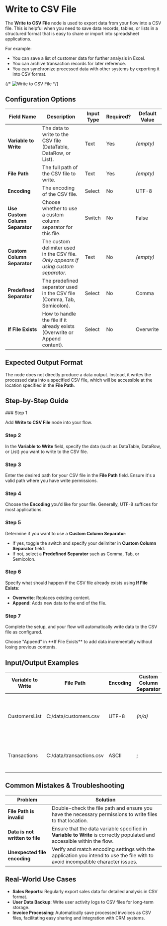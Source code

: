 
# Write to CSV File

The **Write to CSV File** node is used to export data from your flow into a CSV file. This is helpful when you need to save data records, tables, or lists in a structured format that is easy to share or import into spreadsheet applications.

For example:

- You can save a list of customer data for further analysis in Excel.
- You can archive transaction records for later reference.
- You can synchronize processed data with other systems by exporting it into CSV format.

{/* ![Write to CSV File](./write-to-csv-file.png) */}

## Configuration Options

| Field Name                      | Description                                                                          | Input Type | Required? | Default Value |
| ------------------------------- | ------------------------------------------------------------------------------------ | ---------- | --------- | ------------- |
| **Variable to Write**           | The data to write to the CSV file (DataTable, DataRow, or List).                     | Text       | Yes       | _(empty)_     |
| **File Path**                   | The full path of the CSV file to write.                                              | Text       | Yes       | _(empty)_     |
| **Encoding**                    | The encoding of the CSV file.                                                        | Select     | No        | UTF-8         |
| **Use Custom Column Separator** | Choose whether to use a custom column separator for this file.                       | Switch     | No        | False         |
| **Custom Column Separator**     | The custom delimiter used in the CSV file. _Only appears if using custom separator._ | Text       | No        | _(empty)_     |
| **Predefined Separator**        | The predefined separator used in the CSV file (Comma, Tab, Semicolon).               | Select     | No        | Comma         |
| **If File Exists**              | How to handle the file if it already exists (Overwrite or Append content).           | Select     | No        | Overwrite     |

## Expected Output Format

The node does not directly produce a data output. Instead, it writes the processed data into a specified CSV file, which will be accessible at the location specified in the **File Path**.

## Step-by-Step Guide

<Steps>
### Step 1

Add **Write to CSV File** node into your flow.

### Step 2

In the **Variable to Write** field, specify the data (such as DataTable, DataRow, or List) you want to write to the CSV file.

### Step 3

Enter the desired path for your CSV file in the **File Path** field. Ensure it's a valid path where you have write permissions.

### Step 4

Choose the **Encoding** you'd like for your file. Generally, UTF-8 suffices for most applications.

### Step 5

Determine if you want to use a **Custom Column Separator**:

- If yes, toggle the switch and specify your delimiter in **Custom Column Separator** field.
- If not, select a **Predefined Separator** such as Comma, Tab, or Semicolon.

### Step 6

Specify what should happen if the CSV file already exists using **If File Exists**:

- **Overwrite**: Replaces existing content.
- **Append**: Adds new data to the end of the file.

### Step 7

Complete the setup, and your flow will automatically write data to the CSV file as configured.

</Steps>

<Callout type="info" title="Tip">
  Choose "Append" in **If File Exists** to add data incrementally without losing
  previous contents.
</Callout>

## Input/Output Examples

| Variable to Write | File Path                | Encoding | Custom Column Separator | Predefined Separator | If File Exists | Action                                               |
| ----------------- | ------------------------ | -------- | ----------------------- | -------------------- | -------------- | ---------------------------------------------------- |
| CustomersList     | C:/data/customers.csv    | UTF-8    | _(n/a)_                 | Comma                | Overwrite      | Creates a new CSV file or replaces existing content. |
| Transactions      | C:/data/transactions.csv | ASCII    | ;                       | _(n/a)_              | Append         | Appends records to an existing CSV file.             |

## Common Mistakes & Troubleshooting

| Problem                         | Solution                                                                                                                        |
| ------------------------------- | ------------------------------------------------------------------------------------------------------------------------------- |
| **File Path is invalid**        | Double-check the file path and ensure you have the necessary permissions to write files to that location.                       |
| **Data is not written to file** | Ensure that the data variable specified in **Variable to Write** is correctly populated and accessible within the flow.         |
| **Unexpected file encoding**    | Verify and match encoding settings with the application you intend to use the file with to avoid incompatible character issues. |

## Real-World Use Cases

- **Sales Reports**: Regularly export sales data for detailed analysis in CSV format.
- **User Data Backup**: Write user activity logs to CSV files for long-term storage.
- **Invoice Processing**: Automatically save processed invoices as CSV files, facilitating easy sharing and integration with CRM systems.
